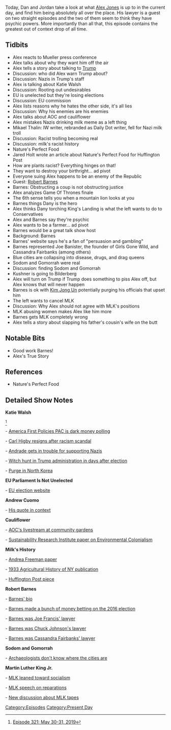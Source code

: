 {{DEFAULTSORT:
    #_EPISODE_0304:May 30-31, 2019
}}{{Episode
    | title             = May 30-31, 2019
    | caption           = Listen to this episode on [https://knowledgefight.libsyn.com/knowledge-fight-may-30-31-2019 Libsyn] [https://open.spotify.com/episode/3fTIrC0ZkLsBMyqt0uR5YH Spotify], Read the [[Transcript/304: May 30-31, 2019|Unofficial Transcript]]
    | episodeNumber     = 304
    | length            = 01:39:19
    | airDate           = June 3, 2019
    | coverageStartDate = May 30, 2019
    | coverageEndDate   = May 31, 2019
    | episodeType       = [[:Category:Present Day|Present Day]]
    | appearance        = [[Katie Walsh]], [[Alexandria Ocasio Cortez]], [[Mikael Thalin]], [[Jared Holt]], [[Robert Barnes]], [[Joe Banister]], [[Cassandra Fairbanks]], [[Jared Kushner]], [[Kim Jong Un]], [[Martin Luther King Jr]]
    | oocDrop           = I was back in the coffee room... where somebody bought donuts and I just inhaled two of them... STOP IT... even though I appreciate it
    | previousEpisode   = [[303: January 29-31, 2013]]
    | nextEpisode       = [[305: February 1, 2013]]
}}

{{Stub}}

Today, Dan and Jordan take a look at what [[Alex Jones]] is up to in the current day, and find him being absolutely all over the place. His lawyer is a guest on two straight episodes and the two of them seem to think they have psychic powers. More importantly than all that, this episode contains the greatest out of context drop of all time.

==Tidbits==

*Alex reacts to Mueller press conference
*Alex talks about why they want him off the air
*Alex tells a story about talking to [[Donald Trump|Trump]]
*Discussion: who did Alex warn Trump about?
*Discussion: Nazis in Trump's staff
*Alex is talking about Katie Walsh
*Discussion: Rooting out undesirables
*EU is unelected but they're losing elections
*Discussion: EU commission
*Alex lists reasons why he hates the other side, it's all lies
*Discussion: Why his enemies are his enemies
*Alex talks about AOC and cauliflower
*Alex mistakes Nazis drinking milk meme as a left thing
*Mikael Thalin: IW writer, rebranded as Daily Dot writer, fell for Nazi milk troll
*Discussion: Racist trolling becoming real
*Discussion: milk's racist history
*Nature's Perfect Food
*Jared Holt wrote an article about Nature's Perfect Food for Huffington Post
*How are plants racist? Everything hinges on that!
*They want to destroy your birthright... ad pivot
*Everyone suing Alex happens to be an enemy of the Republic
*Guest: [[Robert Barnes]]
*Barnes: Obstructing a coup is not obstructing justice
*Alex analyzes Game Of Thrones finale
*The 6th sense tells you when a mountain lion looks at you
*Barnes things Dany is the hero
*Alex thinks Dany torching King's Landing is what the left wants to do to Conservatives
*Alex and Barnes say they're psychic
*Alex wants to be a farmer... ad pivot
*Barnes would be a great talk show host
*Background: Barnes
*Barnes' website says he's a fan of "persuasion and gambling"
*Barnes represented Joe Banister, the founder of Girls Gone Wild, and Cassandra Fairbanks (among others)
*Blue cities are collapsing into disease, drugs, and drag queens
*Sodom and Gomorrah were real
*Discussion: finding Sodom and Gomorrah
*Kushner is going to Bilderberg
*Alex will turn on Trump if Trump does something to piss Alex off, but Alex knows that will never happen
*Barnes is ok with [[Kim Jong Un]] potentially purging his officials that upset him
*The left wants to cancel MLK
*Discussion: Why Alex should not agree with MLK's positions
*MLK abusing women makes Alex like him more
*Barnes gets MLK completely wrong
*Alex tells a story about slapping his father's cousin's wife on the butt

==Notable Bits==

*Good work Barnes!
*Alex's True Story

==References==

*Nature's Perfect Food

==Detailed Show Notes==

'''Katie Walsh'''

<ref>[https://knowledgefight.com/research/2019/6/2/episode-321-may-30-31-2019 Episode 321: May 30-31, 2019]</ref>

- [https://www.cnbc.com/2018/03/01/america-first-policies-dark-money-polling-for-trump.html America First Policies PAC is dark money polling]

- [https://edition.cnn.com/2018/01/18/politics/kfile-carl-higbie-on-the-radio/index.html Carl Higby resigns after racism scandal]

- [https://www.mediaite.com/online/watch-policy-advisor-for-trump-tied-america-first-group-praises-nazis/ Andrade gets in trouble for supporting Nazis]

- [https://www.thedailybeast.com/the-far-rights-witch-hunt-inside-the-trump-white-house Witch hunt in Trump administration in days after election]

- [https://www.reuters.com/article/us-northkorea-usa-purge/north-koreas-kim-jong-un-carrying-out-purge-after-hanoi-summit-collapse-chosun-ilbo-idUSKCN1T02PD Purge in North Korea]

'''EU Parliament Is Not Unelected'''

- [http://www.europarl.europa.eu/at-your-service/en/be-heard/elections EU election website]

'''Andrew Cuomo'''

- [https://www.cnn.com/2018/08/15/politics/andrew-cuomo-america-was-never-that-great/index.html His quote in context]

'''Cauliflower'''

- [https://news.grabien.com/story-aoc-growing-cauliflower-colonial-approach-vegetables AOC's livestream at community gardens]

- [https://www.see.leeds.ac.uk/fileadmin/Documents/research/sri/workingpapers/SRIPs-20_01.pdf Sustainability Research Institute paper on Environmental Colonialism]

'''Milk's History'''

- [https://www.law.uci.edu/lawreview/vol3/no4/Freeman.pdf Andrea Freeman paper]

- [https://babel.hathitrust.org/cgi/pt?id=mdp.39015067166531;view=1up;seq=504 1933 Agricultural History of NY publication]

- [https://www.huffpost.com/entry/milk-white-supremacy-racism_n_5bffad35e4b0864f4f6a3e28 Huffington Post piece]

'''Robert Barnes'''

- [https://www.robertbarnesknows.com/about-robert-barnes Barnes' bio]

- [https://www.thetimes.co.uk/article/lawyer-cashed-in-on-underestimated-trump-kcnh9xqqr Barnes made a bunch of money betting on the 2016 election]

- [https://taxprof.typepad.com/taxprof_blog/2009/01/tax-lawyers-gone-wild-.html Barnes was Joe Francis' lawyer]

- [https://www.wired.com/story/chuck-johnson-twitter-free-speech-lawsuit/ Barnes was Chuck Johnson's lawyer]

- [https://lawandcrime.com/lawsuit/federal-judge-tosses-defamation-lawsuit-of-pro-trump-writer-who-trolled-the-web/ Barnes was Cassandra Fairbanks' lawyer]

'''Sodom and Gomorrah'''

- [https://www.biblicalarchaeology.org/daily/biblical-sites-places/biblical-archaeology-sites/arguments-against-locating-sodom-at-tall-el-hammam/ Archaeologists don't know where the cities are]

'''Martin Luther King Jr.'''

- [http://inthesetimes.com/article/20839/martin-luther-king-jr-day-socialism-capitalism MLK leaned toward socialism]

- [https://www.theatlantic.com/business/archive/2014/06/martin-luther-king-makes-the-case-for-reparations/372696/ MLK speech on reparations]

- [https://www.businessinsider.com/claim-martin-luther-king-watched-rape-passed-by-media-author-says-scared-2019-5 New discussion about MLK tapes]

[[Category:Episodes]]
[[Category:Present Day]]
